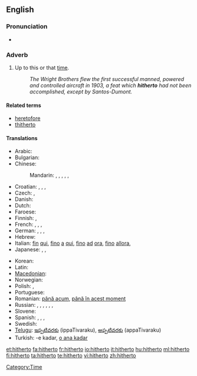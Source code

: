 ==English==

===Pronunciation===
* {{audio|en-us-hitherto.ogg|Audio (US)}}

===Adverb===
{{en-adv|-}}

# {{formal|or|legal}} Up to this or that [[time]]. <!--(used frequently in [[legal]] papers).-->
#: ''The Wright Brothers flew the first successful manned, powered and controlled aircraft in 1903, a feat which '''hitherto''' had not been accomplished, except by Santos-Dumont.''

====Related terms====
* [[heretofore]]
* [[thitherto]]

====Translations====
{{trans-top|up to this time}}
* Arabic: {{t|ar|حتى الآن|tr=Hattaa -l-'aana|sc=Arab}}
* Bulgarian: {{t|bg|досега|tr=dosegá|sc=Cyrl}}
* Chinese:
*: Mandarin: {{t|cmn|到目前為止|sc=Hani|xs=Mandarin}},  {{t|cmn|到目前为止|tr=dào mùqián wéizhǐ|sc=Hani|xs=Mandarin}},  {{t|cmn|迄今|tr=qìjīn|sc=Hani|xs=Mandarin}},  {{t|cmn|迄今為止|sc=Hani|xs=Mandarin}},  {{t|cmn|迄今为止|tr=qìjīn wéizhǐ|sc=Hani|xs=Mandarin}},  {{t-|cmn|至今|tr=zhìjīn|sc=Hani|xs=Mandarin}}
* Croatian: {{t|hr|dosad|alt=dòsad}}, {{t-|hr|dosada|alt=dòsada}}, {{t-|hr|dotad|alt=dòtad}}, {{t|hr|dotada|alt=dòtada}}
* Czech: {{t|cs|doposud}}, {{t|cs|až dosud}}
* Danish: {{t|da|hidtil}}
* Dutch: {{t|nl|tot hiertoe}}
* Faroese: {{t-|fo|higartil|xs=Faroese}}
* Finnish: {{t-|fi|tähän mennessä}}, {{t|fi|siihen mennessä}}
* French: {{t+|fr|jusqu'ici}}, {{t+|fr|jusqu'alors}}, {{t|fr|jusqu'à maintenant}},  {{t|fr|jusqu'à présent}}
* German: {{t|de|bis dahin}}, {{t|de|bis dato}}, {{t+|de|bislang}},  {{t+|de|bisher}}
* Hebrew: {{t|he|עד כה|sc=Hebr}}
* Italian: [[fin]] [[qui]], [[fino]] [[a]] [[qui]], [[fino]] [[ad]] [[ora]], [[fino]] [[allora]],  {{t+|it|finora}}
* Japanese: {{t-|ja|今まで|tr=いままで, ima-made|sc=Jpan}},  {{t-|ja|これまで|tr=kore-made|sc=Jpan}},  {{t|ja|これまでのところ|tr=kore-made-no tokoro|sc=Jpan}}
{{trans-mid}}
* Korean: {{t|ko|여태|tr=yeotae|sc=Kore}}
* Latin: {{t+|la|adhuc|alt=adhūc}}
* [[Macedonian]]: {{t|mk|досега|tr=dósega|sc=Cyrl|xs=Macedonian}}
* Norwegian: {{t|no|hittil}}
* Polish: {{t|pl|dotychczas}}, {{t-|pl|dotąd}}
* Portuguese: {{t|pt|até então}}
* Romanian: [[până acum]], [[până în acest moment]]
* Russian: {{t|ru|пока что|tr=poká čto|sc=Cyrl}} {{qualifier|read: poká što}},  {{t|ru|до сих пор|tr=do sih pór|sc=Cyrl}},  {{t+|ru|пока|tr=poká|sc=Cyrl}},  {{t|ru|на данный момент|tr=na dánnyj momént|sc=Cyrl}},  {{t|ru|на настоящий момент|tr=na nastojáščij momént|sc=Cyrl}}, {{t+|ru|доныне|tr=donýne|sc=Cyrl}}, {{t+|ru|прежде|tr=préžde|sc=Cyrl}}
* Slovene: {{t|sl|do zdaj}}
* Spanish: {{t|es|hasta ahora}},  {{t|es|hasta aquí}},  {{t|es|hasta este momento}}, {{t|es|en ese entonces}}
* Swedish: {{t+|sv|hittills}}
* [[Telugu]]: [[ఇప్పటివరకు]] (ippaTivaraku), [[అప్పటివరకు]] (appaTivaraku)
* Turkish: -e kadar, [[o ana kadar]]
{{trans-bottom}}

[[Category:Time]]

[[et:hitherto]]
[[fa:hitherto]]
[[fr:hitherto]]
[[io:hitherto]]
[[it:hitherto]]
[[hu:hitherto]]
[[ml:hitherto]]
[[fi:hitherto]]
[[ta:hitherto]]
[[te:hitherto]]
[[vi:hitherto]]
[[zh:hitherto]]